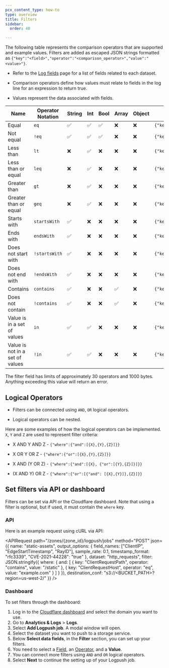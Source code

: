 ```yaml
---
pcx_content_type: how-to
type: overview
title: Filters
sidebar:
  order: 40

---
```



The following table represents the comparison operators that are supported and example values. Filters are added as escaped JSON strings formatted as `{"key":"<field>","operator":"<comparison_operator>","value":"<value>"}`.

* Refer to the [Log fields](/logs/reference/log-fields/) page for a list of fields related to each dataset.

* Comparison operators define how values must relate to fields in the log line for an expression to return true.

* Values represent the data associated with fields.

| Name                       | Operator Notation | String | Int   | Bool  | Array | Object | Example                                                                 |
|----------------------------|-------------------|--------|-------|-------|-------|--------|------------------------------------------------------------------------------------------------|
| Equal                      | `eq`              | ✅     | ✅    | ✅    | ❌    | ❌     | `{"key":"ClientRequestHost","operator":"eq","value":"example.com"}`                        |
| Not equal                  | `!eq`             | ✅     | ✅    | ✅    | ❌    | ❌     | `{"key":"ClientCountry","operator":"!eq","value":"ca"}`                                    |
| Less than                  | `lt`              | ❌     | ✅    | ❌    | ❌    | ❌     | `{"key":"BotScore","operator":"lt","value":"30"}`                                          |
| Less than or equal         | `leq`             | ❌     | ✅    | ❌    | ❌    | ❌     | `{"key":"BotScore","operator":"leq","value":"30"}`                                         |
| Greater than               | `gt`              | ❌     | ✅    | ❌    | ❌    | ❌     | `{"key":"BotScore","operator":"gt","value":"30"}`                                          |
| Greater than or equal      | `geq`             | ❌     | ✅    | ❌    | ❌    | ❌     | `{"key":"BotScore","operator":"geq","value":"30"}`                                         |
| Starts with                | `startsWith`      | ✅     | ❌    | ❌    | ❌    | ❌     | `{"key":"ClientRequestPath","operator":"startsWith","value":"/foo"}`                       |
| Ends with                  | `endsWith`        | ✅     | ❌    | ❌    | ❌    | ❌     | `{"key":"ClientRequestPath","operator":"endsWith","value":"/foo"}`                         |
| Does not start with        | `!startsWith`     | ✅     | ❌    | ❌    | ❌    | ❌     | `{"key":"ClientRequestPath","operator":"!startsWith","value":"/foo"}`                      |
| Does not end with          | `!endsWith`       | ✅     | ❌    | ❌    | ❌    | ❌     | `{"key":"ClientRequestPath","operator":"!endsWith","value":"/foo"}`                        |
| Contains                   | `contains`        | ✅     | ❌    | ❌    | ✅    | ❌     | `{"key":"ClientRequestPath","operator":"contains","value":"/static"}`                      |
| Does not contain           | `!contains`       | ✅     | ❌    | ❌    | ✅    | ❌     | `{"key":"ClientRequestPath","operator":"!contains","value":"/static"}`                     |
| Value is in a set of values | `in`              | ✅     | ✅    | ❌    | ❌    | ❌     | `{"key":"EdgeResponseStatus","operator":"in","value":[200,201]}`                           |
| Value is not in a set of values | `!in`        | ✅     | ✅    | ❌    | ❌    | ❌     | `{"key":"EdgeResponseStatus","operator":"!in","value":[200,201]}`                          |

The filter field has limits of approximately 30 operators and 1000 bytes. Anything exceeding this value will return an error.

<Render file="filtering-limitations" />

## Logical Operators

* Filters can be connected using `AND`, `OR` logical operators.

* Logical operators can be nested.

Here are some examples of how the logical operators can be implemented. `X`, `Y` and `Z` are used to represent filter criteria:

* X AND Y AND Z - `{"where":{"and":[{X},{Y},{Z}]}}`

* X OR Y OR Z - `{"where":{"or":[{X},{Y},{Z}]}}`

* X AND (Y OR Z) - `{"where":{"and":[{X}, {"or":[{Y},{Z}]}]}}`

* (X AND Y) OR Z - `{"where":{"or":[{"and": [{X},{Y}]},{Z}]}}`

## Set filters via API or dashboard

Filters can be set via API or the Cloudflare dashboard. Note that using a filter is optional, but if used, it must contain the `where` key.

### API

Here is an example request using cURL via API:

<APIRequest
  path="/zones/{zone_id}/logpush/jobs"
  method="POST"
  json={{
    name: "static-assets",
    output_options: {
      field_names: ["ClientIP", "EdgeStartTimestamp", "RayID"],
      sample_rate: 0.1,
      timestamp_format: "rfc3339",
      "CVE-2021-44228": "true"
    },
    dataset: "http_requests",
    filter: JSON.stringify({
      where: {
        and: [
          { key: "ClientRequestPath", operator: "contains", value: "/static" },
          { key: "ClientRequestHost", operator: "eq", value: "example.com" }
        ]
      }
    }),
    destination_conf: "s3://<BUCKET_PATH>?region=us-west-2/"
  }}
/>

### Dashboard

To set filters through the dashboard:

1. Log in to the [Cloudflare dashboard](https://dash.cloudflare.com/login) and select the domain you want to use.
2. Go to **Analytics & Logs** > **Logs**.
3. Select **Add Logpush job**. A modal window will open.
4. Select the dataset you want to push to a storage service.
5. Below **Select data fields**, in the **Filter** section, you can set up your filters.
6. You need to select  a [Field](/logs/reference/log-fields/), an [Operator](/logs/reference/filters/#logical-operators), and a **Value**.
7. You can connect more filters using `AND` and `OR` logical operators.
8. Select **Next** to continue the setting up of your Logpush job.
